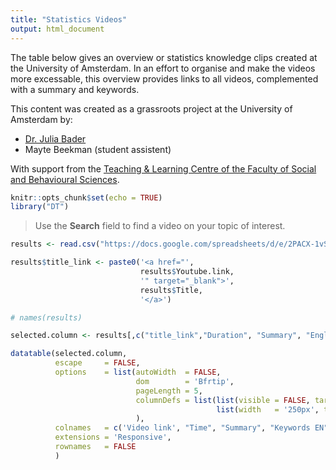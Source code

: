 ```yaml
---
title: "Statistics Videos"
output: html_document
---
```


The table below gives an overview or statistics knowledge clips created at the University of Amsterdam. In an effort to organise and make the videos more excessable, this overview provides links to all videos, complemented with a summary and keywords.

This content was created as a grassroots project at the University of Amsterdam by:

* [Dr. Julia Bader](https://www.uva.nl/profiel/b/a/j.bader2/j.bader2.html)
* Mayte Beekman (student assistent)

With support from the [Teaching & Learning Centre of the Faculty of Social and Behavioural Sciences](http://tlc.uva.nl/en/article-faculty/fmg-en/).

```r
knitr::opts_chunk$set(echo = TRUE)
library("DT")
```

> Use the **Search** field to find a video on your topic of interest.

```r
results <- read.csv("https://docs.google.com/spreadsheets/d/e/2PACX-1vSlE5LD2CN1cKgbrhBjAseRQfs-ic8nWzSjvDIHNYU4Eh9J56hsielJulXm9xdmsQ/pub?gid=353127445&single=true&output=csv")

results$title_link <- paste0('<a href="', 
                             results$Youtube.link,
                             '" target="_blank">',
                             results$Title,
                             '</a>')

# names(results)

selected.column <- results[,c("title_link","Duration", "Summary", "English.keywords", "Dutch.keywords")]

datatable(selected.column, 
          escape     = FALSE,
          options    = list(autoWidth  = FALSE,
                            dom        = 'Bfrtip',
                            pageLength = 5,
                            columnDefs = list(list(visible = FALSE, targets = c(3,4)),
                                              list(width   = '250px', targets = c(0)))
                            ),
          colnames   = c('Video link', "Time", "Summary", "Keywords EN", "Keywords NL"),
          extensions = 'Responsive',
          rownames   = FALSE
          )
```

